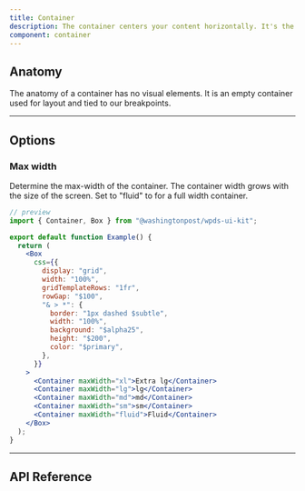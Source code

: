 ```yaml
---
title: Container
description: The container centers your content horizontally. It's the most basic layout element.
component: container
---
```


## Anatomy

The anatomy of a container has no visual elements. It is an empty container used for layout and tied to our breakpoints.

---

## Options

### Max width

Determine the max-width of the container. The container width grows with the size of the screen. Set to "fluid" to for a full width container.

```jsx
// preview
import { Container, Box } from "@washingtonpost/wpds-ui-kit";

export default function Example() {
  return (
    <Box
      css={{
        display: "grid",
        width: "100%",
        gridTemplateRows: "1fr",
        rowGap: "$100",
        "& > *": {
          border: "1px dashed $subtle",
          width: "100%",
          background: "$alpha25",
          height: "$200",
          color: "$primary",
        },
      }}
    >
      <Container maxWidth="xl">Extra lg</Container>
      <Container maxWidth="lg">lg</Container>
      <Container maxWidth="md">md</Container>
      <Container maxWidth="sm">sm</Container>
      <Container maxWidth="fluid">Fluid</Container>
    </Box>
  );
}
```

---

## API Reference

<PropsTable props={propsTable} />
